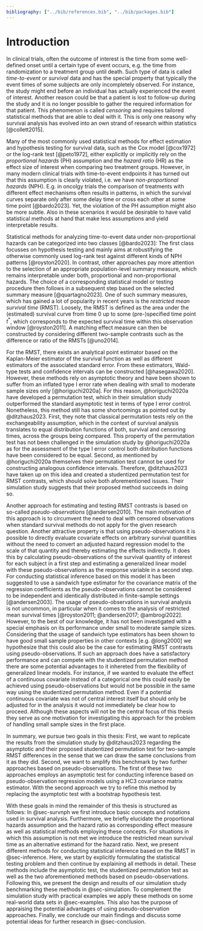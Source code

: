 ```yaml
---
bibliography: ["../bib/references.bib", "../bib/packages.bib"]
---
```


# Introduction {#sec-intro}

In clinical trials, often the outcome of interest is the time from some well-defined onset until a certain type of event occurs, e.g. the time from randomization to a treatment group until death.
Such type of data is called *time-to-event* or *survival* data and has the special property that typically the event times of some subjects are only incompletely observed.
For instance, the study might end before an individual has actually experienced the event of interest.
Another reason could be that a patient is lost to follow-up during the study and it is no longer possible to gather the required information for that patient.
This phenomenon is called *censoring* and requires tailored statistical methods that are able to deal with it.
This is only one reasony why survival analysis has evolved into an own strand of research within statistics [@collett2015].

Many of the most commonly used statistical methods for effect estimation and hypothesis testing for survival data, such as the Cox model [@cox1972] or the log-rank test [@peto1972], either explicitly or implicitly rely on the *proportional hazards* (PH) assumption and the *hazard ratio* (HR) as the effect size of interest when comparing two treatment groups.
However, in many modern clinical trials with time-to-event endpoints it has turned out that this assumption is clearly violated, i.e. we have *non-proportional hazards* (NPH).
E.g. in oncolgy trials the comparison of treatments with different effect mechanisms often results in patterns, in which the survival curves separate only after some delay time or cross each other at some time point [@bardo2023].
Yet, the violation of the PH assumption might also be more subtle.
Also in these scenarios it would be desirable to have valid statistical methods at hand that make less assumptions and yield interpretable results.

Statistical methods for analyzing time-to-event data under non-proportional hazards can be categorized into two classes [@bardo2023]:
The first class focusses on hypothesis testing and mainly aims at robustifying the otherwise commonly used log-rank test against different kinds of NPH patterns [@royston2020].
In contrast, other approaches pay more attention to the selection of an appropriate population-level summary measure, which remains interpretable under both, proportional and non-proportional hazards.
The choice of a corresponding statistical model or testing procedure then follows in a subsequent step based on the selected summary measure [@quartagno2023].
One of such summary measures, which has gained a lot of popularity in recent years is the *restricted mean survival time* (RMST).
Loosely, the RMST is defined as the area under the (estimated) survival curve from time $0$ up to some (pre-)specified time point $t^*$, which corresponds to the expected survival time within this observation window [@royston2011].
A matching effect measure can then be constructed by considering different two-sample contrasts such as the difference or ratio of the RMSTs [@uno2014].

For the RMST, there exists an analytical point estimator based on the Kaplan-Meier estimator of the survival function as well as different estimators of the associated standard error.
From these estimators, Wald-type tests and confidence intervals can be constructed [@hasegawa2020].
However, these methods rely on asymptotic theory and have been shown to suffer from an inflated type I error rate when dealing with small to moderate sample sizes only [@horiguchi2020a].
For this reason, @horiguchi2020a have developed a permutation test, which in their simulation study outperformed the standard asymptotic test in terms of type I error control.
Nonetheless, this method still has some shortcomings as pointed out by @ditzhaus2023.
First, they note that classical permutation tests rely on the exchangeability assumption, which in the context of survival analysis translates to equal distribution functions of both, survival and censoring times, across the groups being compared.
This property of the permutation test has not been challenged in the simulation study by @horiguchi2020a as for the assessment of the type I error control both distribution functions have been considered to be equal.
Second, as mentioned by @horiguchi2020a themselves their permutation test cannot be used for constructing analogous confidence intervals.
Therefore, @ditzhaus2023 have taken up on this idea and created a studentized permutation test for RMST contrasts, which should solve both aforementioned issues.
Their simulation study suggests that their proposed method succeeds in doing so.

Another approach for estimating and testing RMST contrasts is based on so-called *pseudo-observations* [@andersen2010].
The main motivation of this approach is to circumvent the need to deal with censored observations when standard survival methods do not apply for the given research question.
Another attractive property is that using pseudo-observations it is possible to directly evaluate covariate effects on arbitrary survival quantities without the need to convert an adjusted hazard regression model to the scale of that quantity and thereby estimating the effects indirectly.
It does this by calculating pseudo-observations of the survival quantity of interest for each subject in a first step and estimating a generalized linear model with these pseudo-observations as the response variable in a second step.
For conducting statistical inference based on this model it has been suggested to use a sandwich type estimator for the covariance matrix of the regression coefficients as the pseudo-observations cannot be considered to be independent and identically distributed in finite-sample settings [@andersen2003].
The usage of pseudo-observations in survival analysis is not uncommon, in particular when it comes to the analysis of restricted mean survival times [@royston2011; @andersen2017; @ambrogi2022].
However, to the best of our knowledge, it has not been investigated with a special emphasis on its performance under small to moderate sample sizes.
Considering that the usage of sandwich type estimators has been shown to have good small sample properties in other contexts [e.g. @long2000] we hypothesize that this could also be the case for estimating RMST contrasts using pseudo-observations.
If such an approach does have a satisfactory performance and can compete with the studentized permutation method there are some potential advantages to it inhereted from the flexibility of generalized linear models.
For instance, if we wanted to evaluate the effect of a continuous covariate instead of a categorical one this could easily be achieved using pseudo-observations but would not be possible in the same way using the studentized permutation method.
Even if a potential continuous covariate was not of central interest itself but should only be adjusted for in the analysis it would not immediately be clear how to proceed.
Although these aspects will not be the central focus of this thesis they serve as one motivation for investigating this approach for the problem of handling small sample sizes in the first place.

In summary, we pursue two goals in this thesis:
First, we want to replicate the results from the simulation study by @ditzhaus2023 regarding the asymptotic and their proposed studentized permutation test for two-sample RMST differences in the sense that we can draw the same conclusions from it as they did.
Second, we want to amplify this benchmark by two further approaches based on pseudo-observations.
The first of these two approaches employs an asymptotic test for conducting inference based on pseudo-observation regression models using a HC3 covariance matrix estimator.
With the second approach we try to refine this method by replacing the asymptotic test with a bootstrap hypothesis test.

With these goals in mind the remainder of this thesis is structured as follows:
In @sec-survnph we first introduce basic concepts and notations used in survival analysis.
Furthermore, we briefly elucidate the proportional hazards assumption and the hazard ratio as corresponding effect measure as well as statistical methods employing these concepts.
For situations in which this assumption is not met we introduce the restricted mean survival time as an alternative estimand for the hazard ratio.
Next, we present different methods for conducting statistical inference based on the RMST in @sec-inference.
Here, we start by explicitly formulating the statistical testing problem and then continue by explaining all methods in detail.
These methods include the asymptotic test, the studentized permutation test as well as the two aforementioned methods based on pseudo-observations.
Following this, we present the design and results of our simulation study benchmarking these methods in @sec-simulation.
To complement the simulation study with practical examples we apply these methods on some real-world data sets in @sec-examples.
This also has the purpose of appraising the potential advantages of using pseudo-observation approaches.
Finally, we conclude our main findings and discuss some potential ideas for further research in @sec-conclusion.
